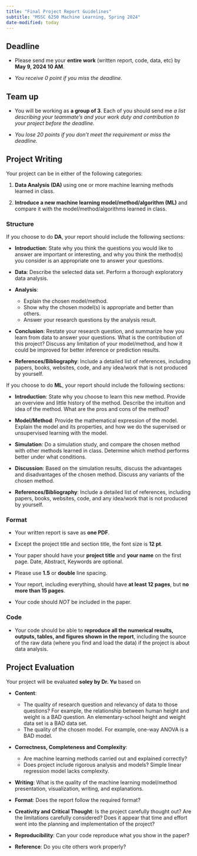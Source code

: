 ```yaml
---
title: "Final Project Report Guidelines"
subtitle: "MSSC 6250 Machine Learning, Spring 2024"
date-modified: today
---
```


<!-- # Final Project Report Guidelines -->

## Deadline

- Please send me your **entire work** (written report, code, data, etc) by [**May 9, 2024 10 AM**]{.red}.

- *You receive 0 point if you miss the deadline.*


<!-- # Timeline and Things to Do -->

## Team up

-   You will be working as **a group of 3**. Each of you should send me *a list describing [your teammate's and your work duty and contribution]{.red} to your project before the deadline.* 

- *You lose 20 points if you don't meet the requirement or miss the deadline.*


## Project Writing

Your project can be in either of the following categories:

1. **Data Analysis (DA)** using one or more machine learning methods learned in class.

2. **Introduce a new machine learning model/method/algorithm (ML)** and compare it with the model/method/algorithms learned in class.



### Structure

If you choose to do **DA**, your report should include the following sections:

- **Introduction**: State why you think the questions you would like to answer are important or interesting, and why you think the method(s) you consider is an appropriate one to answer your questions.

- **Data**: Describe the selected data set. Perform a thorough exploratory data analysis.

- **Analysis**:
  + Explain the chosen model/method.
  + Show why the chosen model(s) is appropriate and better than others.
  + Answer your research questions by the analysis result.

- **Conclusion**: Restate your research question, and summarize how you learn from data to answer your questions. What is the contribution of this project? Discuss any limitation of your model/method, and how it could be improved for better inference or prediction results.
  
- **References/Bibliography**: Include a detailed list of references, including papers, books, websites, code, and any idea/work that is not produced by yourself.


If you choose to do **ML**, your report should include the following sections:

- **Introduction**: State why you choose to learn this new method. Provide an overview and little history of the method. Describe the intuition and idea of the method. What are the pros and cons of the method?

- **Model/Method**: Provide the mathematical expression of the model. Explain the model and its properties, and how we do the supervised or unsupervised learning with the model.

- **Simulation**: Do a simulation study, and compare the chosen method with other methods learned in class. Determine which method performs better under what conditions.

- **Discussion**: Based on the simulation results, discuss the advantages and disadvantages of the chosen method. Discuss any variants of the chosen method.

- **References/Bibliography**: Include a detailed list of references, including papers, books, websites, code, and any idea/work that is not produced by yourself.


### Format

-  Your written report is save as [**one PDF**]{.red}.

- Except the project title and section title, the font size is **12 pt**.

- Your paper should have your **project title** and **your name** on the first page. Date, Abstract, Keywords are optional.

- Please use **1.5** or **double** line spacing.

- Your report, including everything, should have **at least 12 pages**, but **no more than 15 pages**.

- Your code should *NOT* be included in the paper.



### Code

- Your code should be able to **reproduce all the numerical results, outputs, tables, and figures shown in the report**, including the source of the raw data (where you find and load the data) if the project is about data analysis.



## Project Evaluation

Your project will be evaluated [**soley by Dr. Yu**]{.red} based on

- **Content**: 
  + The quality of research question and relevancy of data to those questions? For example, the relationship between human height and weight is a BAD question. An elementary-school height and weight data set is a BAD data set.
  + The quality of the chosen model. For example, one-way ANOVA is a BAD model.

- **Correctness, Completeness and Complexity**: 
  + Are machine learning methods carried out and explained correctly? 
  + Does project include rigorous analysis and models? Simple linear regression model lacks complexity.

- **Writing**: What is the quality of the machine learning model/method presentation, visualization, writing, and explanations.

- **Format**: Does the report follow the required format?

- **Creativity and Critical Thought**: Is the project carefully thought out? Are the limitations carefully considered? Does it appear that time and effort went into the planning and implementation of the project?

- **Reproducibility**: Can your code reproduce what you show in the paper?

- **Reference**: Do you cite others work properly?





<!-- Final words: Imagine you were in the last round of interview for a Data Scientist position of salary $150,000 offered by Google in Mountain View, CA. Your job is to generate a report that shows your ability to extract useful information from data. Cherish this opportunity! (True story: My PhD fellow at UC Santa Cruz entered the last round of the interview. Google asked her to generate a well-writen report in 24 hours!) -->




<!-- _**Note:** For APST master students, this course is used to evaluate and summarize your academic performance in the program that will be sent to Marquette graduate school._ -->

<!-- \textcolor{blue}{Dr. Yu reserves the right to make changes to the project guideline.} -->

<!-- One of you, please email me -->

<!--     (1) your team [*member list*]{.blue} -->
<!--     (2) your [*team name*]{.blue} -->

<!--     by [**Friday, 4/5 11:59 PM**]{.red}. -->

<!-- -   **Proposal**. Please send me a [**one-page PDF**]{.blue} describing what you are going to do for your project (no word limit) with your **project title** by [**Friday, 4/26 11:59 PM**]{.red}. -->

<!-- -   **Presentation**. You will be presenting your project on [**Thursday, 5/9 8 - 10 AM**]{.red}. -->

<!-- -   **Materials**. Please share your [**entire work**]{.blue} (slides, code, data, etc) by [**Thursday, 5/9 11:59 PM**]{.red}. -->

<!-- # Policy -->

<!-- ## **Team up!** -->

<!-- -   *Each one of you loses 3 points of your project grade if you don't meet the requirement or miss the deadline.* -->

<!-- -   You will be *randomly* assigned to a group if you do not belong to any group before the deadline. -->

<!-- ## **Proposal** -->

<!-- -   *Each one of you loses 3 points of your project grade if you don't meet the requirement or miss the deadline.* -->

<!-- -   Your proposal (in PDF) should include three parts: -->

<!--     -   Project title -->
<!--     -   The goal of your project. For example, what is the research question you'd like to answer? What are the machine learning models and algorithms you'd like to use? -->
<!--     -   The description of the data set (simulated or real) you use in your project. For example, where is the data set from, how large is the data, the variables you use for your project, etc. -->

<!-- -   Although it is risky, you can change your project topic after you submit your proposal if you decide to do something else. -->


<!-- ## **Presentation** -->

<!-- -   [Every student has to participate (in-person) in the final presentation in order to pass the course]{.red}. -->

<!-- -   Each group presentation should be between **19 and 20 minute** long, followed by **2 to 3 minute** Q&A. If your presentation is too short or too long, *every one of you loses 3 points* of your project grade. -->

<!-- -   Every group member has to present some part of the group work. **The one who does not present receives no point**. -->

<!-- -   Questions are encouraged during Q&A. Everyone is welcome to ask any questions about the projects. It helps everyone evaluate every group's project and presentation performance. See @sec-grading for grading policy. -->

<!-- -   **Each group is required to ask as least one question**. -->

<!--     -   The $k$-th group should ask at least one question to the $(k-1)$-th group in Q&A, $k = 2, \dots, 5$. -->
<!--     -   The 1st group will ask the last (5th) group questions about their project. -->

<!-- -   If you, as a group, don't ask a question when you should, *every one of you loses 3 points* of your project grade. -->

<!--     <!-- After the 1st group presentation, the 2nd group should ask at least one question in Q&A. After the 2nd group presentation, the 3rd group should at least ask one question in Q&A, and so on. The 1st group will ask the last (7th) group questions about their project.  -->

<!-- ## **Materials** -->

<!-- -   *Each one of you loses 3 points of your project grade if you don't meet the requirement or miss the deadline.* -->

<!-- -   You need to share your entire work, including slides, code, and data if applicable. -->

<!-- -   Your code should be able to **reproduce all the numerical results, outputs, tables, and figures shown in the slides**, including the source of the raw data (where you find and load the data) if your project involves data analysis. -->

<!-- # Project Content -->

<!-- Your project can be in either of the following categories: -->

<!-- 1. **Data Analysis (DA)** using one or more machine learning methods learned in class. -->

<!-- 2. **Introduce a new machine learning model/method/algorithm (ML)** and compare it with one or more model/method/algorithms learned in class. -->



<!-- ## Data Analysis -->

<!-- For your DA project, you need to -->

<!-- -   State why you think the questions you would like to answer are important or interesting, and why you think the method(s) you consider is an appropriate one to answer your questions. -->

<!-- -   Describe the selected data set. Perform a thorough exploratory data analysis. -->

<!-- - Explain the chosen model/method(s). -->

<!-- - Show why the chosen model(s) is appropriate and better than others. -->

<!-- - Answer your research questions by your analysis result. -->



<!-- ## New Machine Learning Model/Method/Algorithm -->

<!-- For your ML project, you need to -->

<!-- -   State why you choose to learn this new method. Provide an overview and little history of the method. Describe the intuition and idea of the method. What are the pros and cons of the method? -->

<!-- - Provide the mathematical expression of the model. Explain the model and its properties, and how we do the supervised or unsupervised learning with the model. -->

<!-- - Do a simulation study, and compare the chosen method with other methods learned in class. Determine which method performs better under what conditions. -->

<!-- - Based on the simulation results, discuss the advantages and disadvantages of the chosen method. Discuss any variants of the chosen method. -->




<!-- # Project Evaluation and Grading {#sec-grading} -->

<!-- -   Your project performance grade is *determined by your classmates and Dr. Yu*. -->

<!-- -   Table 1 shows your possible performance grade. For example, if your group finish in fourth place and you are elected as the best contributor, you receive 270 points. If your group finish in second place, and you are not the best contributor, you get 275 points. -->

<!-- -   Your project grade will be \quote{\texttt{project grade = performance grade - points lost due to violation of policy}} -->

<!-- ```{r, echo=FALSE} -->
<!-- # library(tidyverse) -->
<!-- first_ind <- c(300, 290, 280, 270, 260) -->
<!-- other_ind <- c(285, 275, 265, 255, 245) -->
<!-- # grade <- tibble(first_ind, other_ind) -->
<!-- # grade <- as.data.frame(grade) -->
<!-- grade <- data.frame(first_ind, other_ind) -->
<!-- rownames(grade) <- paste("Group Rank", 1:5) -->
<!-- colnames(grade) <- c("Best contributor", "Other members") -->
<!-- knitr::kable(grade, align = "c", caption = "Performance Grade Sheet", label = "tbl:grade") -->
<!-- ``` -->

<!-- ## Group Performance Evaluation -->

<!-- -   You will need to **evaluate all group projects except the one you work on**. -->

<!-- -   You evaluate group performance based on the rubric attached. Four evaluation criteria are considered: -->

<!--     -   **Project Content and Organization (8 pts)** -->
<!--     -   **Slides Quality (4 pts)** -->
<!--     -   **Oral Presentation Skill and Delivery (4 pts)** -->
<!--     -   **Interactions and Q&A (4 pts)** -->

<!-- -   The total points of a project presentation is **20** points. -->

<!-- -   Evaluation sheets will be provided on the presentation day. -->

<!-- -   How do you get the full points for each category? Check the requirements below. Note that for Content and Organization, data analysis and package projects have different requirements. -->

<!-- -   **Content and Organization (DA)** -->

<!--     -   Beautiful visualization helps find out relationship of variables and specification of models -->
<!--     -   All questions are answered accurately by the models -->
<!--     -   Discuss how and why the models are chosen -->
<!--     -   Detailed analysis -->
<!--     -   All ideas are presented in logical order -->

<!-- -   **Content and Organization (ML)** -->

<!--     -   Clearly descibe the introduced method. -->
<!--     -   Clear explanation on the pros and cons of the method. -->
<!--     -   Detailed comparison between the method and other methods via simulation study. -->
<!--     -   All ideas are presented in logical order -->

<!-- -   **Slides Quality** -->

<!--     -   Slides show code and output beautifully -->
<!--     -   Slides clearly aid the speaker in telling a coherent story -->
<!--     -   All tables and graphics are informative and related to the topic and make it easier to understand -->
<!--     -   Attractive design, layout, and neatness. -->

<!-- -   **Oral Presentation Skill** -->

<!--     -   Good volume and energy -->
<!--     -   Proper pace and diction -->
<!--     -   Avoidance of distracting gestures -->

<!-- -   **Interactions and Q&A** -->

<!--     -   Good eye contact with audience -->
<!--     -   Excellent listening skills -->
<!--     -   Answers audience questions with authority and accuracy -->

<!-- -   After you evaluate 4 group project presentations, you rank them from 1st to 4th based on their earned points. -->

<!-- -   **No two groups receive the same ranking**. If you give two or more groups some points, you still need to give them a different ranking, deciding which teams deserve a higher ranking according to your preference. -->

<!-- ## Individual Performance Evaluation -->

<!-- -   You choose **one** single person who you think contributes the most to your group project. -->

<!-- -   You *cannot* vote for yourself, and you can only vote for *one of your teammates*. -->

<!-- -   If you don't vote, you can't be the best contributor even if you obtain the most votes. The person with the second highest votes wins the best contribution reward. -->

<!-- -   If there is no one single person who gets the most votes, every team member remains the same grade. For example, if your group finish in third place, and there is no best contributor, all members receive 265 points (See Table 1). -->
